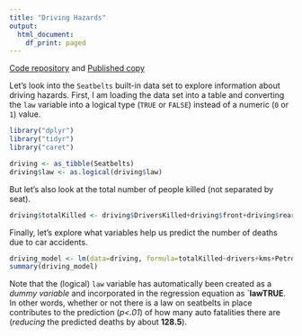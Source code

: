 ```yaml
---
title: "Driving Hazards"
output:
  html_document:
    df_print: paged
---
```

[Code repository](https://github.com/introdsci/DrivingHazards) and [Published copy](https://introdsci.github.io/DrivingHazards/)

Let's look into the `Seatbelts` built-in data set to explore information about driving hazards. First, I am loading the data set into a table and converting the `law` variable into a logical type (`TRUE` or `FALSE`) instead of a numeric (`0` or `1`) value.

```r
library("dplyr")
library("tidyr")
library("caret")

driving <- as_tibble(Seatbelts)
driving$law <- as.logical(driving$law)
```

But let's also look at the total number of people killed (not separated by seat).

```r
driving$totalKilled <- driving$DriversKilled+driving$front+driving$rear
```

Finally, let's explore what variables help us predict the number of deaths due to car accidents.

```r
driving_model <- lm(data=driving, formula=totalKilled~drivers+kms+PetrolPrice+law)
summary(driving_model)
```

Note that the (logical) `law` variable has automatically been created as a *dummy variable* and incorporated in the regression equation as `**lawTRUE**. In other words, whether or not there is a law on seatbelts in place contributes to the prediction (*p<.01*) of how many auto fatalities there are (*reducing* the predicted deaths by about **128.5**).
